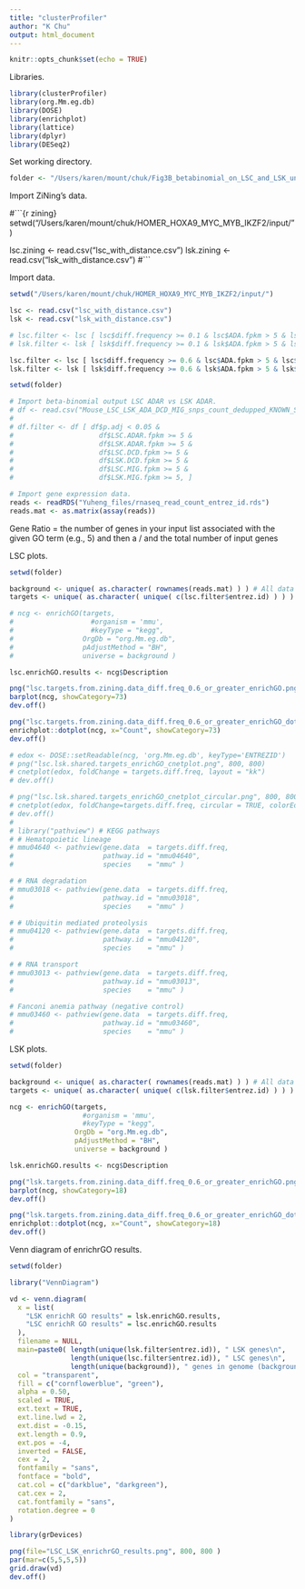 ```yaml
---
title: "clusterProfiler"
author: "K Chu"
output: html_document
---
```


```r
knitr::opts_chunk$set(echo = TRUE)
```

Libraries.

```r
library(clusterProfiler)
library(org.Mm.eg.db)
library(DOSE)
library(enrichplot)
library(lattice)
library(dplyr)
library(DESeq2)
```

Set working directory.

```r
folder <- "/Users/karen/mount/chuk/Fig3B_betabinomial_on_LSC_and_LSK_unique_targets/"
```


Import ZiNing's data.

#```{r zining}
setwd("/Users/karen/mount/chuk/HOMER_HOXA9_MYC_MYB_IKZF2/input/")

lsc.zining <- read.csv("lsc_with_distance.csv")
lsk.zining <- read.csv("lsk_with_distance.csv")
#```


Import data.

```r
setwd("/Users/karen/mount/chuk/HOMER_HOXA9_MYC_MYB_IKZF2/input/")

lsc <- read.csv("lsc_with_distance.csv")
lsk <- read.csv("lsk_with_distance.csv")

# lsc.filter <- lsc [ lsc$diff.frequency >= 0.1 & lsc$ADA.fpkm > 5 & lsc$DCD.fpkm > 5 & lsc$MIG.fpkm > 5, ]
# lsk.filter <- lsk [ lsk$diff.frequency >= 0.1 & lsk$ADA.fpkm > 5 & lsk$DCD.fpkm > 5 & lsk$MIG.fpkm > 5, ]

lsc.filter <- lsc [ lsc$diff.frequency >= 0.6 & lsc$ADA.fpkm > 5 & lsc$DCD.fpkm > 5 & lsc$MIG.fpkm > 5, ]
lsk.filter <- lsk [ lsk$diff.frequency >= 0.6 & lsk$ADA.fpkm > 5 & lsk$DCD.fpkm > 5 & lsk$MIG.fpkm > 5, ]
```

```r
setwd(folder)

# Import beta-binomial output LSC ADAR vs LSK ADAR.
# df <- read.csv("Mouse_LSC_LSK_ADA_DCD_MIG_snps_count_dedupped_KNOWN_SNPs_removed_LSC_LSK_combined_diff.freq_greaterthanequal_0.6_significance_fpkm.csv")
# 
# df.filter <- df [ df$p.adj < 0.05 & 
#                     df$LSC.ADAR.fpkm >= 5 & 
#                     df$LSK.ADAR.fpkm >= 5 &
#                     df$LSC.DCD.fpkm >= 5 &
#                     df$LSK.DCD.fpkm >= 5 &
#                     df$LSC.MIG.fpkm >= 5 &
#                     df$LSK.MIG.fpkm >= 5, ]

# Import gene expression data.
reads <- readRDS("Yuheng_files/rnaseq_read_count_entrez_id.rds")
reads.mat <- as.matrix(assay(reads))
```


Gene Ratio = the number of genes in your input list associated with the given GO term (e.g., 5) and then a / and the total number of input genes

LSC plots.

```r
setwd(folder)

background <- unique( as.character( rownames(reads.mat) ) ) # All data
targets <- unique( as.character( unique( c(lsc.filter$entrez.id) ) ) ) # Targets

# ncg <- enrichGO(targets,
#                   #organism = 'mmu',
#                   #keyType = "kegg",
#                 OrgDb = "org.Mm.eg.db",
#                 pAdjustMethod = "BH",
#                 universe = background )

lsc.enrichGO.results <- ncg$Description

png("lsc.targets.from.zining.data_diff.freq_0.6_or_greater_enrichGO.png", 1200, 800)
barplot(ncg, showCategory=73)
dev.off()

png("lsc.targets.from.zining.data_diff.freq_0.6_or_greater_enrichGO_dotplot.png", 1200, 800)
enrichplot::dotplot(ncg, x="Count", showCategory=73)
dev.off()

# edox <- DOSE::setReadable(ncg, 'org.Mm.eg.db', keyType='ENTREZID')
# png("lsc.lsk.shared.targets_enrichGO_cnetplot.png", 800, 800)
# cnetplot(edox, foldChange = targets.diff.freq, layout = "kk")
# dev.off()

# png("lsc.lsk.shared.targets_enrichGO_cnetplot_circular.png", 800, 800)
# cnetplot(edox, foldChange=targets.diff.freq, circular = TRUE, colorEdge = TRUE)
# dev.off()
#
# library("pathview") # KEGG pathways
# # Hematopoietic lineage
# mmu04640 <- pathview(gene.data  = targets.diff.freq,
#                      pathway.id = "mmu04640",
#                      species    = "mmu" )

# # RNA degradation
# mmu03018 <- pathview(gene.data  = targets.diff.freq,
#                      pathway.id = "mmu03018",
#                      species    = "mmu" )

# # Ubiquitin mediated proteolysis
# mmu04120 <- pathview(gene.data  = targets.diff.freq,
#                      pathway.id = "mmu04120",
#                      species    = "mmu" )

# # RNA transport
# mmu03013 <- pathview(gene.data  = targets.diff.freq,
#                      pathway.id = "mmu03013",
#                      species    = "mmu" )

# Fanconi anemia pathway (negative control)
# mmu03460 <- pathview(gene.data  = targets.diff.freq,
#                      pathway.id = "mmu03460",
#                      species    = "mmu" )
```

LSK plots.

```r
setwd(folder)

background <- unique( as.character( rownames(reads.mat) ) ) # All data
targets <- unique( as.character( unique( c(lsk.filter$entrez.id) ) ) ) # Targets

ncg <- enrichGO(targets,
                  #organism = 'mmu',
                  #keyType = "kegg",
                OrgDb = "org.Mm.eg.db",
                pAdjustMethod = "BH",
                universe = background )

lsk.enrichGO.results <- ncg$Description

png("lsk.targets.from.zining.data_diff.freq_0.6_or_greater_enrichGO.png", 1200, 800)
barplot(ncg, showCategory=18)
dev.off()

png("lsk.targets.from.zining.data_diff.freq_0.6_or_greater_enrichGO_dotplot.png", 1200, 800)
enrichplot::dotplot(ncg, x="Count", showCategory=18)
dev.off()
```

Venn diagram of enrichrGO results.

```r
setwd(folder)

library("VennDiagram")

vd <- venn.diagram(
  x = list(
    "LSK enrichR GO results" = lsk.enrichGO.results,
    "LSC enrichR GO results" = lsc.enrichGO.results
  ),
  filename = NULL, 
  main=paste0( length(unique(lsk.filter$entrez.id)), " LSK genes\n",
               length(unique(lsc.filter$entrez.id)), " LSC genes\n",
               length(unique(background)), " genes in genome (background)"),
  col = "transparent",
  fill = c("cornflowerblue", "green"),
  alpha = 0.50,
  scaled = TRUE,
  ext.text = TRUE,
  ext.line.lwd = 2,
  ext.dist = -0.15,
  ext.length = 0.9,
  ext.pos = -4,
  inverted = FALSE,
  cex = 2,
  fontfamily = "sans",
  fontface = "bold",
  cat.col = c("darkblue", "darkgreen"),
  cat.cex = 2,
  cat.fontfamily = "sans",
  rotation.degree = 0
)

library(grDevices)

png(file="LSC_LSK_enrichrGO_results.png", 800, 800 )
par(mar=c(5,5,5,5))
grid.draw(vd)
dev.off()
```
















